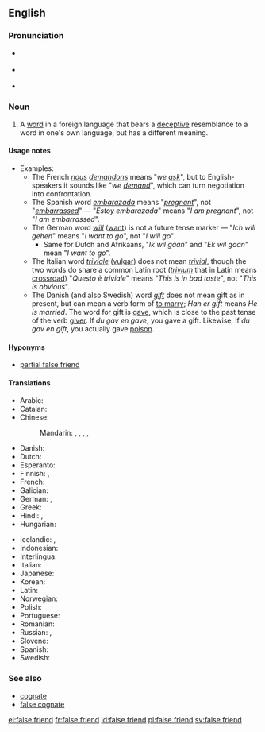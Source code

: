 ==English==
{{was wotd|2007|May|4}}
{{wikipedia}}

===Pronunciation===
* {{a|RP}} {{IPA|/ˌfɒls ˈfrɛnd/|/ˌfɔːls ˈfrɛnd/}}
* {{a|GenAm}} {{IPA|/ˌfɔls ˈfrɛnd/|/ˌfɑls ˈfrɛnd/}}
* {{audio|en-us-false friend.ogg|Audio (US)|lang=en}}

===Noun===
{{en-noun|head=[[false]] [[friend]]}}

# {{context|linguistics|idiomatic|lang=en}} A [[word]] in a foreign language that bears a [[deceptive]] resemblance to a word in one's own language, but has a different meaning.

====Usage notes====
* Examples:
** The French ''[[nous]] [[demandons]]'' means "''we [[ask]]''", but to English-speakers it sounds like "''we [[demand]]''", which can turn negotiation into confrontation.
** The Spanish word ''[[embarazada]]'' means "''[[pregnant]]''", not "''[[embarrassed]]''" &mdash; "''Estoy embarazada''" means "''I am pregnant''", not "''I am embarrassed''".
** The German word ''[[will]]'' ([[want]]) is not a future tense marker &mdash; "''Ich will gehen''" means "''I want to go''", not "''I will go''".
*** Same for Dutch and Afrikaans, "''Ik wil gaan''" and "''Ek wil gaan''" mean "''I want to go''".
** The Italian word ''[[triviale]]'' ([[vulgar]]) does not mean ''[[trivial]]'', though the two words do share a common Latin root (''[[trivium]]'' that in Latin means [[crossroad]]) "''Questo è triviale''" means "''This is in bad taste''", not "''This is obvious''".
** The Danish (and also Swedish) word ''[[gift]]'' does not mean gift as in present, but can mean a verb form of [[married|to marry]]; ''Han er gift'' means ''He is married''. The word for gift is [[gave]], which is close to the past tense of the verb [[giver]]. If ''du gav en gave'', you gave a gift. Likewise, if ''du gav en gift'', you actually gave [[poison]].

====Hyponyms====
* [[partial false friend]]

====Translations====
{{trans-top|a word in one language that looks like a word in another language but has a different meaning}}
* Arabic: {{t|ar|صديق كاذب|m|tr=Sadiiq kaaDib}}
* Catalan: {{t|ca|fals amic|m}}
* Chinese:
*: Mandarin: {{t|cmn|偽友|sc=Hani}},  {{t|cmn|伪友|tr=wěi yǒu|sc=Hani}},  {{t|cmn|假友|tr=jiǎ yǒu|sc=Hani}},  {{t|cmn|假等義|sc=Hani}},  {{t|cmn|假等义|tr=jiǎ děngyì|sc=Hani}}
* Danish: {{t|da|falsk ven}}
* Dutch: {{t|nl|valse vriend|m}}
* Esperanto: {{t|eo|falsa amiko}}
* Finnish: {{t|fi|väärä ystävä}}, {{t|fi|petollinen ystävä}}
* French: {{t+|fr|faux-ami|m}}
* Galician: {{t|gl|falso amigo|m}}
* German: {{t|de|falscher Freund|m}}, {{t|de|Übersetzungsfalle|f}}
* Greek: {{t+|el|ψευδόφιλη|f|sc=Grek}}
* Hindi: {{t|hi|झूठा दोस्त|tr=jhūṭhā dost}}, {{t|hi|झूठे दोस्त|p|tr=jhūṭhē dōst}}
* Hungarian: {{t+|hu|hamis barát}}
{{trans-mid}}
* Icelandic: {{t|is|falsvinir|m-p}},  {{t|is|svikatengsl|n-p}}
* Indonesian: {{t|id|teman palsu}}
* Interlingua: {{t|ia|false amico}}
* Italian: {{t|it|falso amico|m}}
* Japanese: {{t|ja|偽りの友|tr=いつわりのとも, itsuwari-no tomo}}
* Korean: {{t|ko|거짓 친구|tr=geojit chingu|sc=Hang}}
* Latin: {{t|la|falsus amicus|m}}
* Norwegian: {{t|no|falsk venn}}
* Polish: {{t+|pl|fałszywy przyjaciel|m}}
* Portuguese: {{t|pt|falso amigo|m}}
* Romanian: {{t|ro|prieten fals|m}}
* Russian: {{t|ru|ложный друг|m|tr=lóžnyj drug}}, {{t|ru|ложные друзья|m-p|tr=lóžnyje druzjá}}
* Slovene: {{t|sl|lažni prijatelj|m}}
* Spanish: {{t+|es|falso amigo|m}}
* Swedish: {{t|sv|falsk vän|c}}
{{trans-bottom}}

===See also===
* [[cognate]]
* [[false cognate]]

[[el:false friend]]
[[fr:false friend]]
[[id:false friend]]
[[pl:false friend]]
[[sv:false friend]]